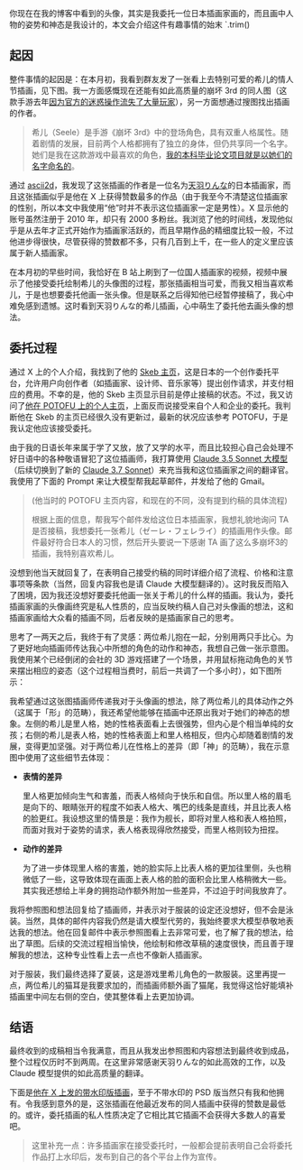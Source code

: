 
你现在在我的博客中看到的头像，其实是我委托一位日本插画家画的，而且画中人物的姿势和神态是我设计的，本文会介绍这件有趣事情的始末
`.trim()

## 起因

整件事情的起因是：在本月初，我看到群友发了一张看上去特别可爱的希儿的情人节插画，见下图。我一方面感慨现在还能有如此高质量的崩坏 3rd 的同人图（这款手游去年[因为官方的迷惑操作流失了大量玩家](https://forum.gamer.com.tw/C.php?bsn=31066&snA=21616)），另一方面想通过搜图找出插画的作者。

> 希儿（Seele）是手游《崩坏 3rd》中的登场角色，具有双重人格属性。随着剧情的发展，目前两个人格都拥有了独立的身体，但仍共享同一个名字。她们是我在这款游戏中最喜欢的角色，[我的本科毕业论文项目就是以她们的名字命名的](https://seele.darkyzhou.net/)。

<BlogImage filePath="commission-on-avatar/seeles" caption="群友发的就是这张插画" />

通过 [ascii2d](https://ascii2d.net/)，我发现了这张插画的作者是一位名为[天羽りんな](https://x.com/xxrinna)的日本插画家，而且这张插画似乎是他在 X 上获得赞数最多的作品（由于我至今不清楚这位插画家的性别，所以本文中我使用“他”时并不表示这位插画家一定是男性）。X 显示他的账号虽然注册于 2010 年，却只有 2000 多粉丝。我浏览了他的时间线，发现他似乎是从去年才正式开始作为插画家活跃的，而且早期作品的精细度比较一般，不过他进步得很快，尽管获得的赞数都不多，只有几百到上千，在一些人的定义里应该属于新人插画家。

在本月初的早些时间，我恰好在 B 站上刷到了一位国人插画家的视频，视频中展示了他接受委托绘制希儿的头像图的过程，那张插画相当可爱，而我又相当喜欢希儿，于是也想要委托他画一张头像。但是联系之后得知他已经暂停接稿了，我心中难免感到遗憾。这时看到天羽りんな的希儿插画，心中萌生了委托他去画头像的想法。

## 委托过程

通过 X 上的个人介绍，我找到了他的 [Skeb 主页](https://skeb.jp/@rinna)，这是日本的一个创作委托平台，允许用户向创作者（如插画家、设计师、音乐家等）提出创作请求，并支付相应的费用。不幸的是，他的 Skeb 主页显示目前是停止接稿的状态。不过，我又访问了[他在 POTOFU 上的个人主页](https://potofu.me/xxrinna)，上面反而说接受来自个人和企业的委托。我判断他在 Skeb 的主页已经很久没有更新过，最新的状况应该参考 POTOFU，于是我认定他应该接受委托。

由于我的日语长年来属于学了又放，放了又学的水平，而且比较担心自己会处理不好日语中的各种敬语冒犯了这位插画师，我打算使用 [Claude 3.5 Sonnet 大模型](https://www.anthropic.com/news/claude-3-5-sonnet)（后续切换到了新的 [Claude 3.7 Sonnet](https://www.anthropic.com/claude/sonnet)）来充当我和这位插画家之间的翻译官。我使用了下面的 Prompt 来让大模型帮我起草邮件，并发给了他的 Gmail。

> (他当时的 POTOFU 主页内容，和现在的不同，没有提到约稿的具体流程)
> 
> 根据上面的信息，帮我写个邮件发给这位日本插画家，我想礼貌地询问 TA 是否接稿，我想委托一张希儿（ゼーレ・フェレライ）的插画用作头像。邮件最好符合日本人的习惯，然后开头要说一下感谢 TA 画了这么多崩坏3的插画，我特别喜欢希儿。

没想到他当天就回复了，在表明自己接受约稿的同时详细介绍了流程、价格和注意事项等条款（当然，回复内容我也是请 Claude 大模型翻译的）。这时我反而陷入了困境，因为我还没想好要委托他画一张关于希儿的什么样的插画。我认为，委托插画家画的头像画终究是私人性质的，应当反映约稿人自己对头像画的想法，这和插画家画给大众看的插画不同，后者反映的是插画家自己的思考。

思考了一两天之后，我终于有了灵感：两位希儿抱在一起，分别用两只手比心。为了更好地向插画师传达我心中所想的角色的动作和神态，我想自己做一张示意图。我使用某个已经倒闭的会社的 3D 游戏搭建了一个场景，并用鼠标拖动角色的关节来摆出相应的姿态（这个过程相当费时，前后一共调了一个多小时），如下图所示：

<BlogImage filePath="commission-on-avatar/reference" caption="为什么是泳装呢？因为我收藏的角色卡只有这一种服饰，其实我不喜欢崩坏里的这个泳装皮肤，感觉有点丑" />

我希望通过这张图插画师传递我对于头像画的想法，除了两位希儿的具体动作之外（这属于「形」的范畴），我还希望他能够在插画中还原出我对于她们的神态的想象。左侧的希儿是里人格，她的性格表面看上去很强势，但内心是个相当单纯的女孩；右侧的希儿是表人格，她的性格表面上和里人格相反，但内心却随着剧情的发展，变得更加坚强。对于两位希儿在性格上的差异（即「神」的范畴），我在示意图中使用了这些细节去体现：

- **表情的差异**

  里人格更加倾向生气和害羞，而表人格倾向于快乐和自信。所以里人格的眉毛是向下的、眼睛张开的程度不如表人格大、嘴巴的线条是直线，并且比表人格的脸更红。我设想这里的情景是：我作为舰长，即将对里人格和表人格拍照，而面对我对于姿势的请求，表人格表现得欣然接受，而里人格则较为扭捏。

- **动作的差异**

  为了进一步体现里人格的害羞，她的脸实际上比表人格的更加往里侧，头也稍微低了一些，这导致体现在画面上表人格的脸的面积会比里人格稍微大一些。其实我还想给上半身的拥抱动作额外附加一些差异，不过迫于时间我放弃了。

我将参照图和想法回复给了插画师，并表示对于服装的设定还没想好，但不会是泳装。当然，具体的邮件内容我仍然是请大模型代劳的，我始终要求大模型恭敬地表达我的想法。他在回复邮件中表示参照图看上去非常可爱，也了解了我的想法，给出了草图。后续的交流过程相当愉快，他绘制和修改草稿的速度很快，而且善于理解我的想法，这种专业性看上去一点也不像新人插画家。

对于服装，我们最终选择了夏装，这是游戏里希儿角色的一款服装。这里再提一点，两位希儿的猫耳是我要求加的，而插画师额外画了猫尾，我觉得这恰好能填补插画里中间左右侧的空白，使其整体看上去更加协调。

## 结语

最终收到的成稿相当令我满意，而且从我发出参照图和内容想法到最终收到成品，整个过程仅历时不到两周。在这里非常感谢天羽りんな的如此高效的工作，以及 Claude 模型提供的如此高质量的翻译。

下面是[他在 X 上发的带水印版插画](https://x.com/xxrinna/status/1903024284307689678)，至于不带水印的 PSD 版当然只有我和他拥有。令我感到意外的是，这张插画在他最近发布的同人插画中获得的赞数是最低的。或许，委托插画的私人性质决定了它相比其它插画不会获得大多数人的喜爱吧。

<BlogImage filePath="commission-on-avatar/outcome" />

> 这里补充一点：许多插画家在接受委托时，一般都会提前表明自己会将委托作品打上水印后，发布到自己的各个平台上作为宣传。
